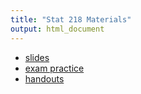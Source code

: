 ```yaml
---
title: "Stat 218 Materials"
output: html_document
---
```


- [slides](slides/)
- [exam practice](exam_practice/)
- [handouts](handouts/)
